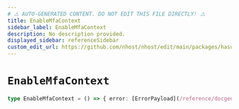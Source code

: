 ```yaml
---
# ⚠️ AUTO-GENERATED CONTENT. DO NOT EDIT THIS FILE DIRECTLY! ⚠️
title: EnableMfaContext
sidebar_label: EnableMfaContext
description: No description provided.
displayed_sidebar: referenceSidebar
custom_edit_url: https://github.com/nhost/nhost/edit/main/packages/hasura-auth-js/src/machines/enable-mfa.ts#L7
---
```


# `EnableMfaContext`

```ts
type EnableMfaContext = () => { error: [ErrorPayload](/reference/docgen/react/types/error-payload) | null, imageUrl: string | null, secret: string | null }
```
